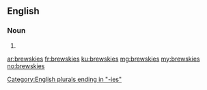 ==English==

===Noun===
{{head|en|plural}}

# {{plural of|brewsky|lang=en|nocat=1}}

[[Category:English plurals ending in "-ies"]]

[[ar:brewskies]]
[[fr:brewskies]]
[[ku:brewskies]]
[[mg:brewskies]]
[[my:brewskies]]
[[no:brewskies]]